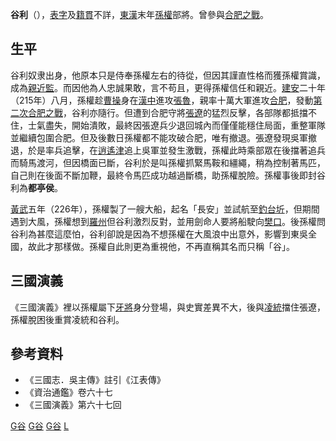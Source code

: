 '''谷利'''（{{bd|？||？|catIdx=G}}），[[表字|表字]]及[[籍貫|籍貫]]不詳，[[東漢|東漢]]末年[[孫權|孫權]]部將。曾參與[[合肥之戰|合肥之戰]]。

== 生平 ==
谷利奴隶出身，他原本只是侍奉孫權左右的待從，但因其謹直性格而獲孫權賞識，成為[[親近監|親近監]]。而因他為人忠誠果敢，言不苟且，更得孫權信任和親近。[[建安_(漢獻帝)|建安]]二十年（215年）八月，孫權趁[[曹操|曹操]]身在[[漢中|漢中]]進攻[[張魯|張魯]]，親率十萬大軍進攻[[合肥|合肥]]，發動[[合肥之戰#第二次戰役（逍遥津之战）|第二次合肥之戰]]，谷利亦隨行。但遭到合肥守將[[張遼|張遼]]的猛烈反擊，各部隊都抵擋不住，士氣盡失，開始潰敗，最終因張遼兵少退回城內而僅僅能穩住局面，重整軍隊並繼續包圍合肥。但及後數日孫權都不能攻破合肥，唯有撤退。張遼發現吳軍撤退，於是率兵追擊，在[[逍遙津|逍遙津]]追上吳軍並發生激戰，孫權此時乘部眾在後擋著追兵而騎馬渡河，但因橋面已斷，谷利於是叫孫權抓緊馬鞍和繮繩，稍為控制著馬匹，自己則在後面不斷加鞭，最終令馬匹成功越過斷橋，助孫權脫險。孫權事後即封谷利為'''都亭侯'''。

[[黃武|黃武]]五年（226年），孫權製了一艘大船，起名「長安」並試航至[[釣台圻|釣台圻]]，但期間遇到大風，孫權想到[[羅州|羅州]]但谷利激烈反對，並用劍命人要將船駛向[[樊口|樊口]]。後孫權問谷利為甚麼這麼怕，谷利卻說是因為不想孫權在大風浪中出意外，影響到東吳全國，故此才那樣做。孫權自此則更為重視他，不再直稱其名而只稱「谷」。

== 三國演義 ==
《三國演義》裡以孫權屬下[[牙將|牙將]]身分登場，與史實差異不大，後與[[凌統|凌統]]擋住張遼，孫權脫困後重賞凌統和谷利。

== 參考資料 ==
*《三國志．吳主傳》註引《江表傳》
*《資治通鑑》卷六十七
*《三國演義》第六十七回

[[Category:東漢軍事人物|G谷]]
[[Category:東吳軍事人物|G谷]]
[[Category:東吳列侯|G谷]]
[[Category:谷姓|L]]